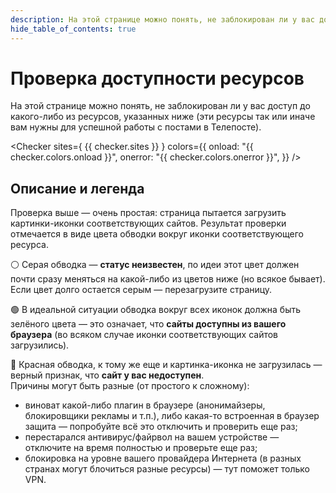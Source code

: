 ```yaml
---
description: На этой странице можно понять, не заблокирован ли у вас доступ до какого-либо из ресурсов, указанных ниже
hide_table_of_contents: true
---
```


# Проверка доступности ресурсов

На этой странице можно понять, не заблокирован ли у вас доступ до какого-либо из ресурсов, указанных ниже (эти ресурсы так или иначе вам нужны для успешной работы с постами в Телепосте).


<Checker
  sites={ {{ checker.sites }} }
  colors={{
    onload: "{{ checker.colors.onload }}",
    onerror: "{{ checker.colors.onerror }}",
  }}
/>

## Описание и легенда

Проверка выше — очень простая: страница пытается загрузить картинки-иконки соответствующих сайтов. Результат проверки отмечается в виде цвета обводки вокруг иконки соответствующего ресурса.

⚪ Серая обводка — **статус неизвестен**, по идеи этот цвет должен почти сразу меняться на какой-либо из цветов ниже (но всякое бывает). Если цвет долго остается серым — перезагрузите страницу.

🟢 В идеальной ситуации обводка вокруг всех иконок должна быть зелёного цвета — это означает, что **сайты доступны из вашего браузера** (во всяком случае иконки соответствующих сайтов загрузились).

🔴 Красная обводка, к тому же еще и картинка-иконка не загрузилась — верный признак, что **сайт у вас недоступен**.  
Причины могут быть разные (от простого к сложному):

* виноват какой-либо плагин в браузере (анонимайзеры, блокировщики рекламы и т.п.), либо какая-то встроенная в браузер защита — попробуйте всё это отключить и проверить еще раз;
* перестарался антивирус/файрвол на вашем устройстве — отключите на время полностью и проверьте еще раз;
* блокировка на уровне вашего провайдера Интернета (в разных странах могут блочиться разные ресурсы) — тут поможет только VPN.
